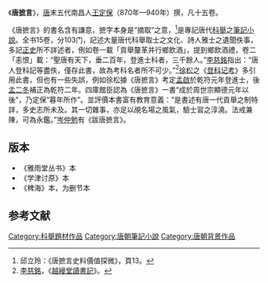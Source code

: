 《'''唐摭言'''》，[[唐朝|唐]]末五代南昌人[[王定保|王定保]]（870年—940年）撰，凡十五卷。

《唐摭言》的書名含有謙意，摭字本身是“摘取”之意，<ref>邱立玲：《唐摭言史料價值探微》，頁13。</ref>是專記唐代[[科舉|科舉]]之[[筆記小說|筆記小說]]。全书15卷，分103门，記述大量唐代科舉取士之文化、詩人雅士之遺聞佚事，多記[[正史|正史]]所不詳述者，例如卷一載「貢舉釐革并行鄉飲酒」，提到鄉飲酒禮，卷二「恚恨」載：“聖唐有天下，垂二百年，登進士科者，三千餘人。”[[李慈銘|李慈銘]]指出：“唐人登科記等盡佚，僅存此書，故為考科名者所不可少。”<ref> [[李慈銘|李慈銘]]，《[[越縵堂讀書記|越縵堂讀書記]]》。</ref>[[徐松|徐松]]之《[[登科记考|登科记考]]》多引用此書，但也有一些失誤，例如徐松據《唐摭言》考定[[孟啟|孟啟]]於乾符元年登進士，後[[孟二冬|孟二冬]]補正為乾符二年。四庫館臣認為《唐摭言》一書“成於周世宗顯德元年以後”，乃定保“暮年所作”。並評價本書富有教育意義：“是書述有唐一代貢舉之制特詳，多史志所未及。其一切雜事，亦足以覘名場之風氣，驗士習之淳澆。法戒兼陳，可為永鑑。”[[岑仲勉|岑仲勉]]有《跋唐摭言》。
==版本==
*《雅雨堂丛书》本
*《学津讨原》本
*《稗海》本，为删节本
{{wikisource}}

== 参考文献 ==
{{Reflist}}

[[Category:科舉題材作品|Category:科舉題材作品]]
[[Category:唐朝筆記小說|Category:唐朝筆記小說]]
[[Category:唐朝背景作品|Category:唐朝背景作品]]